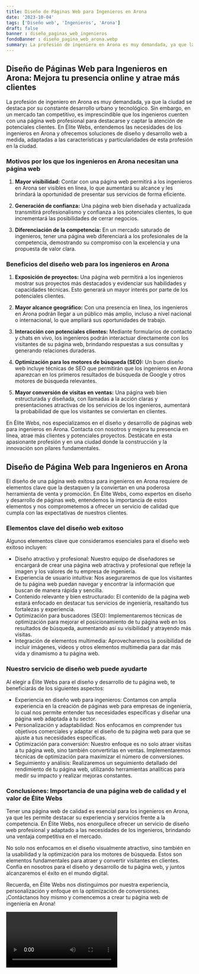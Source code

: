 ```yaml
---
title: Diseño de Páginas Web para Ingenieros en Arona
date: '2023-10-04'
tags: ['Diseño web', 'Ingenieros', 'Arona']
draft: false
banner : diseño_paginas_web_ingenieros
fondoBanner : diseño_pagina_web_arona.webp
summary: La profesión de ingeniero en Arona es muy demandada, ya que la ciudad se destaca por su constante desarrollo urbano y tecnológico. Sin embargo, en un mercado tan competitivo, es imprescindible que los ingenieros cuenten con una página web profesional para destacarse y captar la atención de potenciales clientes. En Élite Webs, entendemos las necesidades de los ingenieros en Arona y ofrecemos soluciones de diseño y desarrollo web a medida, adaptadas a las características y particularidades de esta profesión en la ciudad.
---
```


## Diseño de Páginas Web para Ingenieros en Arona: Mejora tu presencia online y atrae más clientes

La profesión de ingeniero en Arona es muy demandada, ya que la ciudad se destaca por su constante desarrollo urbano y tecnológico. Sin embargo, en un mercado tan competitivo, es imprescindible que los ingenieros cuenten con una página web profesional para destacarse y captar la atención de potenciales clientes. En Élite Webs, entendemos las necesidades de los ingenieros en Arona y ofrecemos soluciones de diseño y desarrollo web a medida, adaptadas a las características y particularidades de esta profesión en la ciudad.

### Motivos por los que los ingenieros en Arona necesitan una página web

1. **Mayor visibilidad:** Contar con una página web permitirá a los ingenieros en Arona ser visibles en línea, lo que aumentará su alcance y les brindará la oportunidad de presentar sus servicios de forma eficiente.

2. **Generación de confianza:** Una página web bien diseñada y actualizada transmitirá profesionalismo y confianza a los potenciales clientes, lo que incrementará las posibilidades de cerrar negocios.

3. **Diferenciación de la competencia:** En un mercado saturado de ingenieros, tener una página web diferenciará a los profesionales de la competencia, demostrando su compromiso con la excelencia y una propuesta de valor clara.

### Beneficios del diseño web para los ingenieros en Arona

1. **Exposición de proyectos:** Una página web permitirá a los ingenieros mostrar sus proyectos más destacados y evidenciar sus habilidades y capacidades técnicas. Esto generará un mayor interés por parte de los potenciales clientes.

2. **Mayor alcance geográfico:** Con una presencia en línea, los ingenieros en Arona podrán llegar a un público más amplio, incluso a nivel nacional o internacional, lo que ampliará sus oportunidades de trabajo.

3. **Interacción con potenciales clientes:** Mediante formularios de contacto y chats en vivo, los ingenieros podrán interactuar directamente con los visitantes de su página web, brindando respuestas a sus consultas y generando relaciones duraderas.

4. **Optimización para los motores de búsqueda (SEO):** Un buen diseño web incluye técnicas de SEO que permitirán que los ingenieros en Arona aparezcan en los primeros resultados de búsqueda de Google y otros motores de búsqueda relevantes.

5. **Mayor conversión de visitas en ventas:** Una página web bien estructurada y diseñada, con llamadas a la acción claras y presentaciones atractivas de los servicios de los ingenieros, aumentará la probabilidad de que los visitantes se conviertan en clientes.

En Élite Webs, nos especializamos en el diseño y desarrollo de páginas web para ingenieros en Arona. Contacta con nosotros y mejora tu presencia en línea, atrae más clientes y potenciales proyectos. Destácate en esta apasionante profesión y en una ciudad donde la construcción y la innovación son pilares fundamentales.

<GifSeo />

<Cta />

## Diseño de Página Web para Ingenieros en Arona

El diseño de una página web exitosa para ingenieros en Arona requiere de elementos clave que la destaquen y la conviertan en una poderosa herramienta de venta y promoción. En Élite Webs, como expertos en diseño y desarrollo de páginas web, entendemos la importancia de estos elementos y nos comprometemos a ofrecer un servicio de calidad que cumpla con las expectativas de nuestros clientes.

### Elementos clave del diseño web exitoso

Algunos elementos clave que consideramos esenciales para el diseño web exitoso incluyen:

- Diseño atractivo y profesional: Nuestro equipo de diseñadores se encargará de crear una página web atractiva y profesional que refleje la imagen y los valores de tu empresa de ingeniería.
- Experiencia de usuario intuitiva: Nos aseguraremos de que los visitantes de tu página web puedan navegar y encontrar la información que buscan de manera rápida y sencilla.
- Contenido relevante y bien estructurado: El contenido de la página web estará enfocado en destacar tus servicios de ingeniería, resaltando tus fortalezas y experiencia.
- Optimización para buscadores (SEO): Implementaremos técnicas de optimización para mejorar el posicionamiento de tu página web en los resultados de búsqueda, aumentando así su visibilidad y atrayendo más visitas.
- Integración de elementos multimedia: Aprovecharemos la posibilidad de incluir imágenes, videos y otros elementos multimedia para dar más vida y dinamismo a tu página web.

### Nuestro servicio de diseño web puede ayudarte

Al elegir a Élite Webs para el diseño y desarrollo de tu página web, te beneficiarás de los siguientes aspectos:

- Experiencia en diseño web para ingenieros: Contamos con amplia experiencia en la creación de páginas web para empresas de ingeniería, lo cual nos permite entender tus necesidades específicas y diseñar una página web adaptada a tu sector.
- Personalización y adaptabilidad: Nos enfocamos en comprender tus objetivos comerciales y adaptar el diseño de tu página web para que se ajuste a tus necesidades específicas.
- Optimización para conversión: Nuestro enfoque es no solo atraer visitas a tu página web, sino también convertirlas en ventas. Implementaremos técnicas de optimización para maximizar el número de conversiones.
- Seguimiento y análisis: Realizaremos un seguimiento detallado del rendimiento de tu página web, utilizando herramientas analíticas para medir su impacto y realizar mejoras constantes.

### Conclusiones: Importancia de una página web de calidad y el valor de Élite Webs

Tener una página web de calidad es esencial para los ingenieros en Arona, ya que les permite destacar su experiencia y servicios frente a la competencia. En Élite Webs, nos enorgullece ofrecer un servicio de diseño web profesional y adaptado a las necesidades de los ingenieros, brindando una ventaja competitiva en el mercado.

No solo nos enfocamos en el diseño visualmente atractivo, sino también en la usabilidad y la optimización para los motores de búsqueda. Estos son elementos fundamentales para atraer y convertir visitantes en clientes. Confía en nosotros para el diseño y desarrollo de tu página web, y juntos alcanzaremos el éxito en el mundo digital.

Recuerda, en Élite Webs nos distinguimos por nuestra experiencia, personalización y enfoque en la optimización de conversiones. ¡Contáctanos hoy mismo y comencemos a crear tu página web de ingeniería en Arona!

<Video />

<CtaBot job='Ingenieros' city='Arona'/>

<Gmaps query='Arona+españa+maps' />